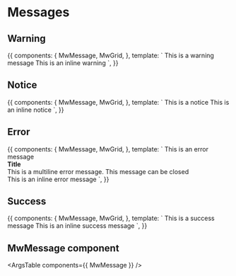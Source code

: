 
<Meta title="Components/Messages" />

# Messages

## Warning

<Canvas>
  <Story name="Warning">
    {{
      components: {
        MwMessage,
        MwGrid,
      },
      template: `
        <mw-grid>
          <mw-message type="warning">This is a warning message</mw-message>
          <mw-message type="warning" inline>This is an inline warning</mw-message>
        </mw-grid>`,
    }}
  </Story>
</Canvas>

## Notice

<Canvas>
  <Story name="Notice">
    {{
      components: {
        MwMessage,
        MwGrid,
      },
      template: `
    <mw-grid>
      <mw-message type="notice">This is a notice</mw-message>
      <mw-message type="notice" inline>This is an inline notice</mw-message>
    </mw-grid>
    `,
    }}
  </Story>
</Canvas>

## Error

<Canvas>
  <Story name="Error">
    {{
      components: {
        MwMessage,
        MwGrid,
      },
      template: `
        <mw-grid>
          <mw-message type="error">This is an error message</mw-message>
          <mw-message type="error" dismissable>
            <div>
            <strong>Title</strong>
              <div>This is a multiline error message. This message can be closed</div>
            </div>
          </mw-message>
          <mw-message type="error" inline>This is an inline error message</mw-message>
        </mw-grid>
    `,
    }}
  </Story>
</Canvas>

## Success

<Canvas>
  <Story name="Success">
    {{
      components: {
        MwMessage,
        MwGrid,
      },
      template: `
        <mw-grid>
          <mw-message type="success" dismissable>This is a success message</mw-message>
          <mw-message type="success" inline>This is an inline success message</mw-message>
        </mw-grid>
      `,
    }}
  </Story>
</Canvas>

## MwMessage component

<ArgsTable components={{ MwMessage }} />
